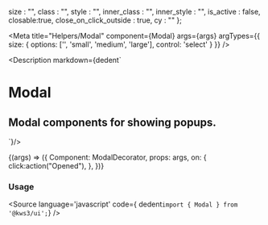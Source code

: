 
  size : "",
  class : "",
  style : "",
  inner_class : "",
  inner_style : "",
  is_active : false,
  closable:true,
  close_on_click_outside : true,
  cy : ""
};

<Meta
  title="Helpers/Modal"
  component={Modal}
  args={args}
  argTypes={{
    size: {
      options: ['', 'small', 'medium', 'large'],
      control: 'select'
    }
  }}
/>

<Description markdown={dedent`
# Modal
## Modal components for showing popups.
`}/>

<Canvas>
  <Story
  name="Modal"
  args={args}
  >
  {(args) => ({
    Component: ModalDecorator,
    props: args,
    on: {
      click:action("Opened"),
    },
  })}
  </Story>
</Canvas>

<ArgsTable story="Modal" />

### Usage
<Source
  language='javascript'
  code={ dedent`import { Modal } from '@kws3/ui';`}
/>